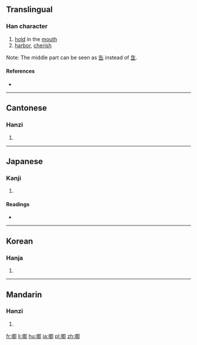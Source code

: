 ==Translingual==

===Han character===
{{Han char|rn=30|rad=口|as=08|sn=11|four=6702<sub>0</sub>|canj=口人一中 (ROML)|ids=⿰[[口]][[卸]]}}

# [[hold]] in the [[mouth]]
# [[harbor]], [[cherish]]

Note: The middle part can be seen as [[缶]] instead of [[𦈢]].

====References====
* {{Han ref|kx=0196.261|dkj=03876|hdz=10656.050|uh=5563|ud=21859|bh=B0E5|bd=45285}}

----

==Cantonese==

===Hanzi===
{{yue-hanzi|jyut=|y=haam4}}

# {{defn|lang=yue|sort=口08}}

----

==Japanese==

===Kanji===
{{ja-kanji|grade=|rs=口08}}

# {{defn|lang=ja|sort=口08}}

====Readings====
* {{ja-readings|on=[[かん]] (kan), [[がん]] (gan)|kun=[[くつわ]] (kutsuwa), [[くつばみ]] (kutsubami), [[ふくむ]] (fukumu)}}

----

==Korean==

===Hanja===
{{ko-hanja|hangeul=함|rv=ham|mr=ham}}

# {{defn|lang=ko|sort=口08}}

----

==Mandarin==

===Hanzi===
{{cmn-hanzi|pin=[[lā]] ([[la1]]), [[xián]] ([[xian2]])|wg=la<sup>1</sup>, hsien<sup>2</sup>}}

# {{defn|lang=cmn|sort=口08}}

[[fr:啣]]
[[li:啣]]
[[hu:啣]]
[[ja:啣]]
[[pl:啣]]
[[zh:啣]]